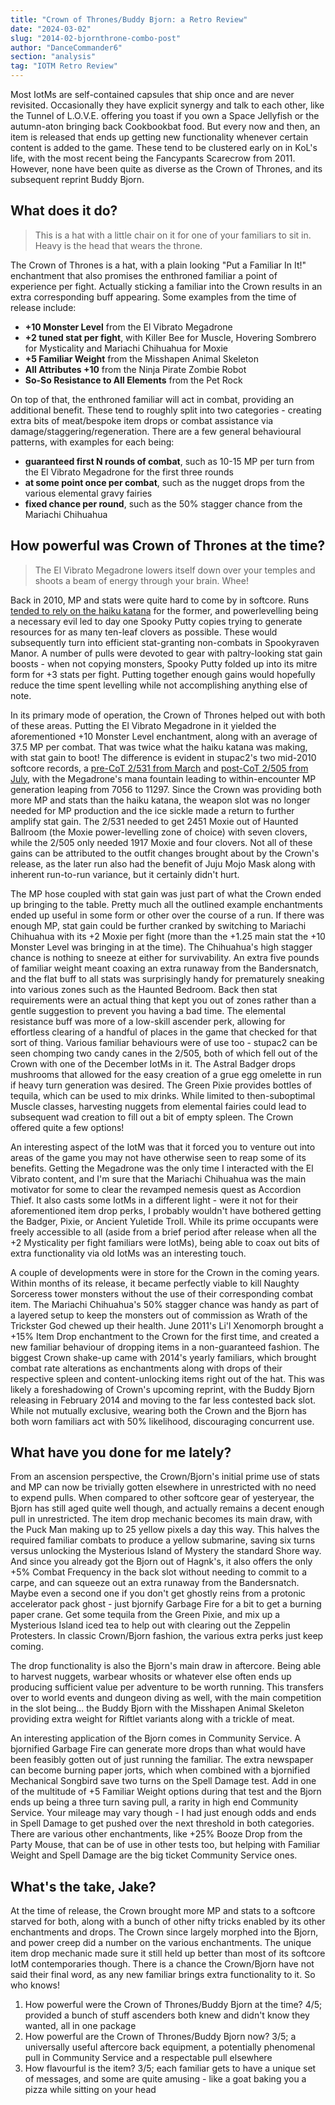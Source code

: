 ```yaml
---
title: "Crown of Thrones/Buddy Bjorn: a Retro Review"
date: "2024-03-02"
slug: "2014-02-bjornthrone-combo-post"
author: "DanceCommander6"
section: "analysis"
tag: "IOTM Retro Review"
---
```

Most IotMs are self-contained capsules that ship once and are never revisited. Occasionally they have explicit synergy and talk to each other, like the Tunnel of L.O.V.E. offering you toast if you own a Space Jellyfish or the autumn-aton bringing back Cookbookbat food. But every now and then, an item is released that ends up getting new functionality whenever certain content is added to the game. These tend to be clustered early on in KoL's life, with the most recent being the Fancypants Scarecrow from 2011. However, none have been quite as diverse as the Crown of Thrones, and its subsequent reprint Buddy Bjorn.

## What does it do?

> This is a hat with a little chair on it for one of your familiars to sit in. Heavy is the head that wears the throne.

The Crown of Thrones is a hat, with a plain looking "Put a Familiar In It!" enchantment that also promises the enthroned familiar a point of experience per fight. Actually sticking a familiar into the Crown results in an extra corresponding buff appearing. Some examples from the time of release include:

* **+10 Monster Level** from the El Vibrato Megadrone
* **+2 tuned stat per fight**, with Killer Bee for Muscle, Hovering Sombrero for Mysticality and Mariachi Chihuahua for Moxie
* **+5 Familiar Weight** from the Misshapen Animal Skeleton
* **All Attributes +10** from the Ninja Pirate Zombie Robot
* **So-So Resistance to All Elements** from the Pet Rock

On top of that, the enthroned familiar will act in combat, providing an additional benefit. These tend to roughly split into two categories - creating extra bits of meat/bespoke item drops or combat assistance via damage/staggering/regeneration. There are a few general behavioural patterns, with examples for each being:

* **guaranteed first N rounds of combat**, such as 10-15 MP per turn from the El Vibrato Megadrone for the first three rounds
* **at some point once per combat**, such as the nugget drops from the various elemental gravy fairies
* **fixed chance per round**, such as the 50% stagger chance from the Mariachi Chihuahua

## How powerful was Crown of Thrones at the time?

> The El Vibrato Megadrone lowers itself down over your temples and shoots a beam of energy through your brain. Whee!

Back in 2010, MP and stats were quite hard to come by in softcore. Runs [tended to rely on the haiku katana](https://www.loathers.net/analysis/2008-09-haiku/) for the former, and powerlevelling being a necessary evil led to day one Spooky Putty copies trying to generate resources for as many ten-leaf clovers as possible. These would subsequently turn into efficient stat-granting non-combats in Spookyraven Manor. A number of pulls were devoted to gear with paltry-looking stat gain boosts - when not copying monsters, Spooky Putty folded up into its mitre form for +3 stats per fight. Putting together enough gains would hopefully reduce the time spent levelling while not accomplishing anything else of note.

In its primary mode of operation, the Crown of Thrones helped out with both of these areas. Putting the El Vibrato Megadrone in it yielded the aforementioned +10 Monster Level enchantment, along with an average of 37.5 MP per combat. That was twice what the haiku katana was making, with stat gain to boot! The difference is evident in stupac2's two mid-2010 softcore records, a [pre-CoT 2/531 from March](https://web.archive.org/web/20101223010250/https://alliancefromhell.com/viewtopic.php?f=40&t=3164) and [post-CoT 2/505 from July](https://web.archive.org/web/20101222201127/https://alliancefromhell.com/viewtopic.php?f=40&t=3569), with the Megadrone's mana fountain leading to within-encounter MP generation leaping from 7056 to 11297. Since the Crown was providing both more MP and stats than the haiku katana, the weapon slot was no longer needed for MP production and the ice sickle made a return to further amplify stat gain. The 2/531 needed to get 2451 Moxie out of Haunted Ballroom (the Moxie power-levelling zone of choice) with seven clovers, while the 2/505 only needed 1917 Moxie and four clovers. Not all of these gains can be attributed to the outfit changes brought about by the Crown's release, as the later run also had the benefit of Juju Mojo Mask along with inherent run-to-run variance, but it certainly didn't hurt.

The MP hose coupled with stat gain was just part of what the Crown ended up bringing to the table. Pretty much all the outlined example enchantments ended up useful in some form or other over the course of a run. If there was enough MP, stat gain could be further cranked by switching to Mariachi Chihuahua with its +2 Moxie per fight (more than the +1.25 main stat the +10 Monster Level was bringing in at the time). The Chihuahua's high stagger chance is nothing to sneeze at either for survivability. An extra five pounds of familiar weight meant coaxing an extra runaway from the Bandersnatch, and the flat buff to all stats was surprisingly handy for prematurely sneaking into various zones such as the Haunted Bedroom. Back then stat requirements were an actual thing that kept you out of zones rather than a gentle suggestion to prevent you having a bad time. The elemental resistance buff was more of a low-skill ascender perk, allowing for effortless clearing of a handful of places in the game that checked for that sort of thing. Various familiar behaviours were of use too - stupac2 can be seen chomping two candy canes in the 2/505, both of which fell out of the Crown with one of the December IotMs in it. The Astral Badger drops mushrooms that allowed for the easy creation of a grue egg omelette in run if heavy turn generation was desired. The Green Pixie provides bottles of tequila, which can be used to mix drinks. While limited to then-suboptimal Muscle classes, harvesting nuggets from elemental fairies could lead to subsequent wad creation to fill out a bit of empty spleen. The Crown offered quite a few options!

An interesting aspect of the IotM was that it forced you to venture out into areas of the game you may not have otherwise seen to reap some of its benefits. Getting the Megadrone was the only time I interacted with the El Vibrato content, and I'm sure that the Mariachi Chihuahua was the main motivator for some to clear the revamped nemesis quest as Accordion Thief. It also casts some IotMs in a different light - were it not for their aforementioned item drop perks, I probably wouldn't have bothered getting the Badger, Pixie, or Ancient Yuletide Troll. While its prime occupants were freely accessible to all (aside from a brief period after release when all the +2 Mysticality per fight familiars were IotMs), being able to coax out bits of extra functionality via old IotMs was an interesting touch.

A couple of developments were in store for the Crown in the coming years. Within months of its release, it became perfectly viable to kill Naughty Sorceress tower monsters without the use of their corresponding combat item. The Mariachi Chihuahua's 50% stagger chance was handy as part of a layered setup to keep the monsters out of commission as Wrath of the Trickster God chewed up their health. June 2011's Li'l Xenomorph brought a +15% Item Drop enchantment to the Crown for the first time, and created a new familiar behaviour of dropping items in a non-guaranteed fashion. The biggest Crown shake-up came with 2014's yearly familiars, which brought combat rate alterations as enchantments along with drops of their respective spleen and content-unlocking items right out of the hat. This was likely a foreshadowing of Crown's upcoming reprint, with the Buddy Bjorn releasing in February 2014 and moving to the far less contested back slot. While not mutually exclusive, wearing both the Crown and the Bjorn has both worn familiars act with 50% likelihood, discouraging concurrent use.

## What have you done for me lately?

From an ascension perspective, the Crown/Bjorn's initial prime use of stats and MP can now be trivially gotten elsewhere in unrestricted with no need to expend pulls. When compared to other softcore gear of yesteryear, the Bjorn has still aged quite well though, and actually remains a decent enough pull in unrestricted. The item drop mechanic becomes its main draw, with the Puck Man making up to 25 yellow pixels a day this way. This halves the required familiar combats to produce a yellow submarine, saving six turns versus unlocking the Mysterious Island of Mystery the standard Shore way. And since you already got the Bjorn out of Hagnk's, it also offers the only +5% Combat Frequency in the back slot without needing to commit to a carpe, and can squeeze out an extra runaway from the Bandersnatch. Maybe even a second one if you don't get ghostly reins from a protonic accelerator pack ghost - just bjornify Garbage Fire for a bit to get a burning paper crane. Get some tequila from the Green Pixie, and mix up a Mysterious Island iced tea to help out with clearing out the Zeppelin Protesters. In classic Crown/Bjorn fashion, the various extra perks just keep coming.

The drop functionality is also the Bjorn's main draw in aftercore. Being able to harvest nuggets, warbear whosits or whatever else often ends up producing sufficient value per adventure to be worth running. This transfers over to world events and dungeon diving as well, with the main competition in the slot being... the Buddy Bjorn with the Misshapen Animal Skeleton providing extra weight for Riftlet variants along with a trickle of meat.

An interesting application of the Bjorn comes in Community Service. A bjornified Garbage Fire can generate more drops than what would have been feasibly gotten out of just running the familiar. The extra newspaper can become burning paper jorts, which when combined with a bjornified Mechanical Songbird save two turns on the Spell Damage test. Add in one of the multitude of +5 Familiar Weight options during that test and the Bjorn ends up being a three turn saving pull, a rarity in high end Community Service. Your mileage may vary though - I had just enough odds and ends in Spell Damage to get pushed over the next threshold in both categories. There are various other enchantments, like +25% Booze Drop from the Party Mouse, that can be of use in other tests too, but helping with Familiar Weight and Spell Damage are the big ticket Community Service ones.

## What's the take, Jake?

At the time of release, the Crown brought more MP and stats to a softcore starved for both, along with a bunch of other nifty tricks enabled by its other enchantments and drops. The Crown since largely morphed into the Bjorn, and power creep did a number on the various enchantments. The unique item drop mechanic made sure it still held up better than most of its softcore IotM contemporaries though. There is a chance the Crown/Bjorn have not said their final word, as any new familiar brings extra functionality to it. So who knows!

1. How powerful were the Crown of Thrones/Buddy Bjorn at the time? 4/5; provided a bunch of stuff ascenders both knew and didn't know they wanted, all in one package
2. How powerful are the Crown of Thrones/Buddy Bjorn now? 3/5; a universally useful aftercore back equipment, a potentially phenomenal pull in Community Service and a respectable pull elsewhere
3. How flavourful is the item? 3/5; each familiar gets to have a unique set of messages, and some are quite amusing - like a goat baking you a pizza while sitting on your head